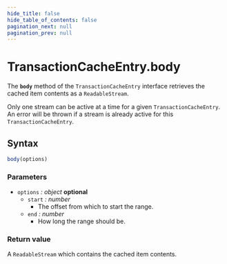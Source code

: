 ```yaml
---
hide_title: false
hide_table_of_contents: false
pagination_next: null
pagination_prev: null
---
```

# TransactionCacheEntry.body

The **`body`** method of the `TransactionCacheEntry` interface retrieves the cached item contents as a `ReadableStream`.

Only one stream can be active at a time for a given `TransactionCacheEntry`. An error will be thrown if a stream is already active for this `TransactionCacheEntry`.

## Syntax

```js
body(options)
```

### Parameters

- `options` _: object_ __optional__
  - `start` _: number_
    - The offset from which to start the range.
  - `end` _: number_
    - How long the range should be.

### Return value

A `ReadableStream` which contains the cached item contents.